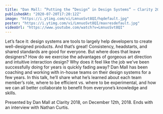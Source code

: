 ```yaml
---
title: "Dan Mall: ”Putting the “Design” in Design Systems” — Clarity 2018"
publishedAt: "2020-07-20T17:20:12Z"
image: "https://i.ytimg.com/vi/LmnuoSvt8QI/hqdefault.jpg"
poster: "https://i.ytimg.com/vi/LmnuoSvt8QI/maxresdefault.jpg"
videoUrl: "https://www.youtube.com/watch?v=LmnuoSvt8QI"
---
```


Let’s face it: design systems are tools to largely help developers to create well-designed products. And that’s great! Consistency, headstarts, and shared standards are good for everyone. But where does that leave designers? How do we exercise the advantages of gorgeous art direction and intuitive interaction design? Why does it feel like the job we’ve been successfully doing for years is quickly fading away? Dan Mall has been coaching and working with in-house teams on their design systems for a few years. In this talk, he’ll share what he’s learned about each team member’s role, where to be efficient vs. where to be experimental, and how we can all better collaborate to benefit from everyone’s knowledge and skills.

Presented by Dan Mall at Clarity 2018, on December 12th, 2018. Ends with an interview with Nathan Curtis.
